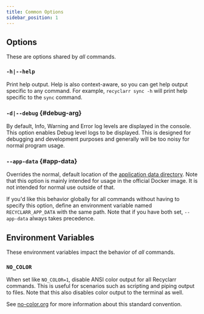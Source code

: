 ```yaml
---
title: Common Options
sidebar_position: 1
---
```


## Options

These are options shared by *all* commands.

### `-h|--help`

Print help output. Help is also context-aware, so you can get help output specific to any command.
For example, `recyclarr sync -h` will print help specific to the `sync` command.

### `-d|--debug` {#debug-arg}

By default, Info, Warning and Error log levels are displayed in the console. This option enables
Debug level logs to be displayed. This is designed for debugging and development purposes and
generally will be too noisy for normal program usage.

### `--app-data` {#app-data}

Overrides the normal, default location of the [application data
directory](/file-structure.mdx#appdata-directory). Note that this option is mainly intended for usage
in the official Docker image. It is not intended for normal use outside of that.

If you'd like this behavior globally for all commands without having to specify this option, define
an environment variable named `RECYCLARR_APP_DATA` with the same path. Note that if you have both
set, `--app-data` always takes precedence.

## Environment Variables

These environment variables impact the behavior of *all* commands.

### `NO_COLOR`

When set like `NO_COLOR=1`, disable ANSI color output for all Recyclarr commands. This is useful for
scenarios such as scripting and piping output to files. Note that this also disables color output to
the terminal as well.

See [no-color.org](https://no-color.org/) for more information about this standard convention.
